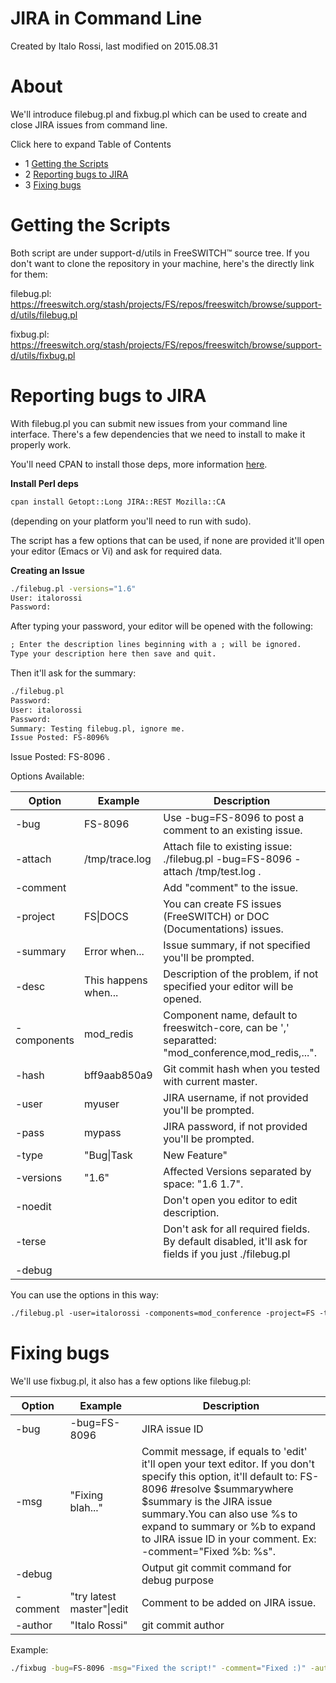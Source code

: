 
# JIRA in Command Line 

 Created by  Italo Rossi, last modified on 2015.08.31

# About

We'll introduce filebug.pl and fixbug.pl which can be used to create and close JIRA issues from command line. 

Click here to expand Table of Contents

* 1 [Getting the Scripts](#getting-the-scripts)
* 2 [Reporting bugs to JIRA](#reporting-bugs-to-jira)
* 3 [Fixing bugs](#fixing-bugs)

# Getting the Scripts

Both script are under support-d/utils in FreeSWITCH™ source tree. If you don't want to clone the repository in your machine, here's the directly link for them:

filebug.pl: <https://freeswitch.org/stash/projects/FS/repos/freeswitch/browse/support-d/utils/filebug.pl>

fixbug.pl: <https://freeswitch.org/stash/projects/FS/repos/freeswitch/browse/support-d/utils/fixbug.pl>

# Reporting bugs to JIRA

With filebug.pl you can submit new issues from your command line interface. There's a few dependencies that we need to install to make it properly work.

You'll need CPAN to install those deps, more information [here](http://www.cpan.org/).

**Install Perl deps**

```bash
cpan install Getopt::Long JIRA::REST Mozilla::CA 
```

(depending on your platform you'll need to run with sudo). 

The script has a few options that can be used, if none are provided it'll open your editor (Emacs or Vi) and ask for required data.

**Creating an Issue**

```bash
./filebug.pl -versions="1.6"
User: italorossi
Password:
```

After typing your password, your editor will be opened with the following:

```xml
; Enter the description lines beginning with a ; will be ignored.
Type your description here then save and quit.
```

Then it'll ask for the summary:

```xml
./filebug.pl
Password:
User: italorossi
Password:
Summary: Testing filebug.pl, ignore me.
Issue Posted: FS-8096%
```

Issue Posted: FS-8096 .

Options Available:

| Option       | Example                 | Description                                                                                           |
| ------------ | ----------------------- | ----------------------------------------------------------------------------------------------------- |
| \-bug        | FS-8096                 | Use -bug=FS-8096 to post a comment to an existing issue.                                              |
| \-attach     | /tmp/trace.log          | Attach file to existing issue: ./filebug.pl -bug=FS-8096 -attach /tmp/test.log .                      |
| \-comment    |                         | Add "comment" to the issue.                                                                           |
| \-project    | FS\|DOCS                | You can create FS issues (FreeSWITCH) or DOC (Documentations) issues.                                 |
| \-summary    | Error when...           | Issue summary, if not specified you'll be prompted.                                                   |
| \-desc       | This happens when...    | Description of the problem, if not specified your editor will be opened.                              |
| \-components | mod\_redis              | Component name, default to freeswitch-core, can be ',' separatted: "mod\_conference,mod\_redis,...".  |
| \-hash       | bff9aab850a9            | Git commit hash when you tested with current master.                                                  |
| \-user       | myuser                  | JIRA username, if not provided you'll be prompted.                                                    |
| \-pass       | mypass                  | JIRA password, if not provided you'll be prompted.                                                    |
| \-type       | "Bug\|Task|New Feature" | Default to Bug.                                                                                       |
| \-versions   | "1.6"                   | Affected Versions separated by space: "1.6 1.7".                                                      |
| \-noedit     |                         | Don't open you editor to edit description.                                                            |
| \-terse      |                         | Don't ask for all required fields. By default disabled, it'll ask for fields if you just ./filebug.pl |
| \-debug      |                         |                                                                                                       |

You can use the options in this way:

```xml
./filebug.pl -user=italorossi -components=mod_conference -project=FS -type="Bug" ...
```

# Fixing bugs

We'll use fixbug.pl, it also has a few options like filebug.pl:

| Option    | Example                   | Description                                                                                                                                                                                                                                                                                                    |
| --------- | ------------------------- | -------------------------------------------------------------------------------------------------------------------------------------------------------------------------------------------------------------------------------------------------------------------------------------------------------------- |
| \-bug     | \-bug=FS-8096             | JIRA issue ID                                                                                                                                                                                                                                                                                                  |
| \-msg     | "Fixing blah..."          | Commit message, if equals to 'edit' it'll open your text editor. If you don't specify this option, it'll default to: FS-8096 #resolve $summarywhere $summary is the JIRA issue summary.You can also use %s to expand to summary or %b to expand to JIRA issue ID in your comment. Ex: -comment="Fixed %b: %s". |
| \-debug   |                           | Output git commit command for debug purpose                                                                                                                                                                                                                                                                    |
| \-comment | "try latest master"\|edit | Comment to be added on JIRA issue.                                                                                                                                                                                                                                                                             |
| \-author  | "Italo Rossi"             | git commit author                                                                                                                                                                                                                                                                                              |

Example:

```bash
./fixbug -bug=FS-8096 -msg="Fixed the script!" -comment="Fixed :)" -author="Italo Rossi"
```


